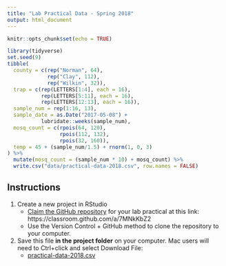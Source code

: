 ```yaml
---
title: "Lab Practical Data - Spring 2018"
output: html_document
---
```


```r
knitr::opts_chunk$set(echo = TRUE)
```

```r
library(tidyverse)
set.seed(9)
tibble(
  county = c(rep("Norman", 64),
             rep("Clay", 112),
             rep("Wilkin", 32)),
  trap = c(rep(LETTERS[1:4], each = 16),
           rep(LETTERS[5:11], each = 16),
           rep(LETTERS[12:13], each = 16)),
  sample_num = rep(1:16, 13),
  sample_date = as.Date("2017-05-08") + 
           lubridate::weeks(sample_num),
  mosq_count = c(rpois(64, 120),
                 rpois(112, 132),
                 rpois(32, 160)),
  temp = 45 + (sample_num/1.5) + rnorm(1, 0, 3)
) %>% 
  mutate(mosq_count = (sample_num * 10) + mosq_count) %>% 
  write.csv("data/practical-data-2018.csv", row.names = FALSE)
```

## Instructions



1. Create a new project in RStudio
    - [Claim the GitHub repository](claim_repo.html) for your lab practical at this link: https://classroom.github.com/a/7MNkKbZ2
    - Use the Version Control + GitHub method to clone the repository to your computer.
2. Save this file **in the project folder** on your computer. Mac users will need to Ctrl+click and select Download File:
    - [practical-data-2018.csv](data/practical-data-2018.csv)
